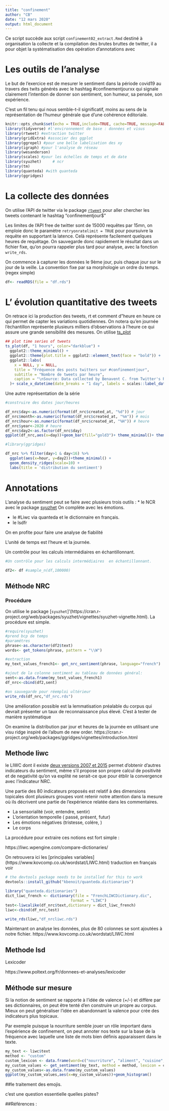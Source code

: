 ```yaml
---
title: "confinement"
author: "CB"
date: "12 mars 2020"
output: html_document
---
```



Ce script succède aux script `confinement02_extract.Rmd` destiné à organisation la collecte et la compilation des brutes bruttes de twitter, il a pour objet la systématisation des opération d'annotations avec 


# Les outils de l'analyse

Le but de l'exercice est de mesurer le sentiment dans la période covid19 au travers des twits générés avec le hashtag #confinementjourxx qui signale clairement l'intention de donner son sentiment, son humeur, sa pensée, son expérience. 

C'est un fil tenu qui nous semble-t-il significatif, moins au sens de la représentation de l'humeur générale que d'une cohérence éditoriale. 

```r
knitr::opts_chunk$set(echo = TRUE,include=TRUE, cache=TRUE, message=FALSE,warning=FALSE)
library(tidyverse) #l'environnement de base : données et visus
library(rtweet) #extraction twitter
library(gridExtra) #associer des ggplot
library(ggrepel) #pour une belle labelisation des xy
library(igraph) #pour l'analyse de réseau
library(wesanderson)
library(scales) #pour les échelles de temps et de date
library(syuzhet)     # ncr      
library(tm)
library(quanteda) #with quanteda
library(ggridges)


```

# La collecte des données

On utilise l'API de twitter via le package [`rtweet`](https://rtweet.info/articles/intro.html) pour aller chercher les tweets contenant le hashtag "confinementjour$" 

Les limites de l'API free de twitter sont de 15000 requêtes par 15mn, on emploie donc le paramètre `retryonratelimit = TRUE` pour poursuivre la requête en supportant la latence. Celà représente facilement quelques heures de requêtage. On sauvegarde donc rapidement le résultat dans un fichier fixe, qu'on pourra rappeler plus tard pour analyse, avec la fonction `write_rds`.

On commence à capturer les données le 9ème jour, puis chaque jour sur le jour de la veille. La convention fixe par sa morphologie un ordre du temps. (regex simple)


```r

df<- readRDS(file = "df.rds") 

```

# L' évolution quantitative des tweets

On retrace ici la production des tweets, rt et comment d"heure en heure ce qui permet de capter les variations quotidiennes. On notera qu'en journée l'échantillon représente plusieurs milliers d'observations à l'heure ce qui assure une grande sensibilité des mesures. On utilise [ts_plot](https://cran.r-project.org/web/packages/TSstudio/vignettes/Plotting_Time_Series.html)

```r
## plot time series of tweets
ts_plot(df, "1 hours", color="darkblue") +
  ggplot2::theme_minimal() +
  ggplot2::theme(plot.title = ggplot2::element_text(face = "bold")) +
  ggplot2::labs(
    x = NULL, y = NULL,
    title = "Fréquence des posts twitters sur #confinementjour",
    subtitle = "Nombre de tweets par heure",
    caption = "\nSource: Data collected by Benavent C. from Twitter's REST API via rtweet"
  )+ scale_x_datetime(date_breaks = "1 day", labels = scales::label_date_short())


```

Une autre représentation de la série

```r

#construire des dates jour/heures

df_nrc$day<-as.numeric(format(df_nrc$created_at, "%d")) # jour
df_nrc$month<-as.numeric(format(df_nrc$created_at, "%m")) # mois
df_nrc$hour<-as.numeric(format(df_nrc$created_at, "%H")) # heure
df_nrc$year<-2020 # heure
df_nrc$day2<-as.factor(df_nrc$day)
ggplot(df_nrc,aes(x=day))+geom_bar(fill="gold3")+ theme_minimal()+ theme_minimal()

#library(ggridges)

df_nrc %>% filter(day>1 & day<16) %>%
  ggplot(aes(x=hour, y=day2))+theme_minimal() + 
  geom_density_ridges(scale=10) +
  labs(title = 'distribution du sentiment')


```

# Annotations

L'analyse du sentiment peut se faire avec plusieurs trois outils :
 * le NCR avec le package [syuzhet](https://cran.r-project.org/web/packages/syuzhet/vignettes/syuzhet-vignette.html)  On complète avec les émotions. 

 * le #Liwc via quanteda et le dictionnaire en français.
 * le lsdfr

On en profite pour faire une analyse de fiabilité


L'unité de temps est l'heure et la journée. 

Un contrôle pour les calculs intermédiaires  en échantillonnant.
```r
#Un contrôle pour les calculs intermédiaires  en échantillonnant.

df2<- df #sample_n(df,100000)

```


## Méthode NRC

### Procédure

On utilise le package [`syuzhet`]'(https://cran.r-project.org/web/packages/syuzhet/vignettes/syuzhet-vignette.html). La procédure est simple.


```r
#require(syuzhet)            
#prend bcp de temps 
#paramétres
phrase<-as.character(df2$text)
words<- get_tokens(phrase, pattern = "\\W")

#extraction
my_text_values_french1<- get_nrc_sentiment(phrase, language="french")

#ajout de la colonne sentiment au tableau de données général:
sent<-as.data.frame(my_text_values_french1)
df_nrc<-cbind(df2,sent)

#on sauvegarde pour réemploi ultérieur
write_rds(df_nrc,"df_nrc.rds")
```

Une amélioration possible est la lemmatisation préalable du corpus qui devrait présenter un taux de reconnaissance plus élevé. C'est à tester de manière systématique


On examine la distribution par jour et heures de la journée en utilisant une visu ridge inspiré de l'album de new order. 
https://cran.r-project.org/web/packages/ggridges/vignettes/introduction.html

## Methode liwc

le LIWC dont il existe [deux versions 2007 et 2015](https://liwc.wpengine.com/compare-dictionaries/) permet d’obtenir d’autres indicateurs du sentiment, même s'il propose son propre calcul de positivité et de negativité qu'on va explité ne serait-ce que pour étblir la convergence avec l'indicateur NRC.

Une partie des 80 indicateurs proposés est relatif à des dimensions topicales dont plusieurs groupes vont retenir notre attention dans la mesure où ils décrivent une partie de l’expérience relatée dans les commentaires. 

 * La sensorialité (voir, entendre, sentir) 
 * L’orientation temporelle ( passé, présent, futur) 
 * Les émotions négatives (tristesse, colére, )
 * Le corps

La procédure pour extraire ces notions est fort simple :

https://liwc.wpengine.com/compare-dictionaries/

On retrouvera ici les [principales variables] (https://www.kovcomp.co.uk/wordstat/LIWC.html) traduction en français voir 


```r

# the devtools package needs to be installed for this to work
devtools::install_github("kbenoit/quanteda.dictionaries")

library("quanteda.dictionaries")
dict_liwc_french <- dictionary(file = "FrenchLIWCDictionary.dic",
                             format = "LIWC")
test<-liwcalike(df_nrc$text,dictionary = dict_liwc_french)
liwc<-cbind(df_nrc,test)

write_rds(liwc,"df_nrcliwc.rds")

```

Maintenant on analyse les données, plus de 80 colonnes se sont ajoutées à notre fichier.
https://www.kovcomp.co.uk/wordstat/LIWC.html

## Methode lsd

Lexicoder

https://www.poltext.org/fr/donnees-et-analyses/lexicoder


## Méthode sur mesure

Si la notion de sentiment se rapporte à l'idée de valence (+/-) et diffère par ses dictionnaires, on peut être tenté d'en construire un propre au corpus. Mieux on peut généraliser l'idée en abandonnant la valence pour crée des indicateurs plus topicaux. 

Par exemple puisque la nourriture semble jouer un rôle important dans l'expérience de confinement, on peut annoter nos texte sur la base de la fréquence avec laquelle une liste de mots bien définis apparaissent dans le texte.


```r

my_text <- liwc$text
method <- "custom"
custom_lexicon <- data.frame(word=c("nourriture", "aliment", "cuisine", "recette","food","manger","gourmand","appétit","recette","cooking","cook", "appétissant","chocolat", "lasagne"), value=c(1,1,1,1,1,1,1,1,1,1,1,1,1,1))
my_custom_values <- get_sentiment(my_text, method = method, lexicon = custom_lexicon)
my_custom_values<-as.data.frame(my_custom_values)
ggplot(my_custom_values,aes(x=my_custom_values))+geom_histogram()
```

##le traitement des emojis.

 c'est une question essentielle
 quelles pistes?

##Références :
